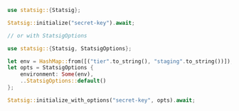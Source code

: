```rust
use statsig::{Statsig};

Statsig::initialize("secret-key").await;

// or with StatsigOptions

use statsig::{Statsig, StatsigOptions};

let env = HashMap::from([("tier".to_string(), "staging".to_string())]);
let opts = StatsigOptions {
    environment: Some(env),
    ..StatsigOptions::default()
};

Statsig::initialize_with_options("secret-key", opts).await;
```

